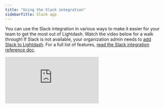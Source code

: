 ```yaml
---
title: "Using the Slack integration"
sidebarTitle: Slack app
---
```


You can use the Slack integration in various ways to make it easier for your team to get the most out of Lightdash. Watch the video below for a walk through! If Slack is not available, your organization admin needs to [add Slack to Lightdash](/guides/adding-slack-integration). For a full list of features, [read the Slack integration reference doc](/references/slack-integration).

<iframe src="https://www.loom.com/embed/5ba2d4b3ad8445b18e1ad233a4c0f930?sid=488d516a-adcc-4915-9ad7-0c186b10eecc" frameborder="0" webkitallowfullscreen mozallowfullscreen allowfullscreen style={{ width: '100%', height: '400px' }} ></iframe>
